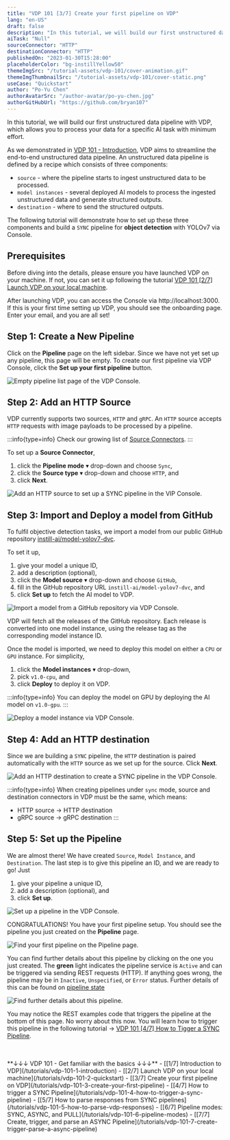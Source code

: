```yaml
---
title: "VDP 101 [3/7] Create your first pipeline on VDP"
lang: "en-US"
draft: false
description: "In this tutorial, we will build our first unstructured data pipeline with VDP, which allows you to process your data for a specific AI task with minimum effort."
aiTask: "Null"
sourceConnector: "HTTP"
destinationConnector: "HTTP"
publishedOn: "2023-01-30T15:28:00"
placeholderColor: "bg-instillYellow50"
themeImgSrc: "/tutorial-assets/vdp-101/cover-animation.gif"
themeImgThumbnailSrc: "/tutorial-assets/vdp-101/cover-static.png"
useCase: "Quickstart"
author: "Po-Yu Chen"
authorAvatarSrc: "/author-avatar/po-yu-chen.jpg"
authorGitHubUrl: "https://github.com/bryan107"
---
```


In this tutorial, we will build our first unstructured data pipeline with VDP, which allows you to process your data for a specific AI task with minimum effort.

As we demonstrated in [VDP 101 - Introduction](/tutorials/vdp-101-1-introduction), VDP aims to streamline the end-to-end unstructured data pipeline.
An unstructured data pipeline is defined by a recipe which consists of three components:

- `source` - where the pipeline starts to ingest unstructured data to be processed.
- `model instances` - several deployed AI models to process the ingested unstructured data and generate structured outputs.
- `destination` - where to send the structured outputs.

The following tutorial will demonstrate how to set up these three components and build a `SYNC` pipeline for **object detection** with YOLOv7 via Console.

## Prerequisites

Before diving into the details, please ensure you have launched VDP on your machine. If not, you can set it up following the tutorial [VDP 101 [2/7] Launch VDP on your local machine](/tutorials/vdp-101-2-quickstart).

After launching VDP, you can access the Console via http://localhost:3000. If this is your first time setting up VDP, you should see the onboarding page. Enter your email, and you are all set!

## Step 1: Create a New Pipeline

Click on the **Pipeline** page on the left sidebar. Since we have not yet set up any pipeline, this page will be empty. To create our first pipeline via VDP Console, click the **Set up your first pipeline** button.

<img
  src="/tutorial-assets/vdp-101/3-create-your-first-pipeline/pipeline-list-empty.png"
  alt="Empty pipeline list page of the VDP Console."
/>

## Step 2: Add an HTTP Source

VDP currently supports two sources, `HTTP` and `gRPC`. An `HTTP` source accepts `HTTP` requests with image payloads to be processed by a pipeline.

:::info{type=info}
Check our growing list of [Source Connectors](https://www.instill.tech/docs/source-connectors/overview).
:::

To set up a **Source Connector**,

1.  click the **Pipeline mode** ▾ drop-down and choose `Sync`,
2.  click the **Source type** ▾ drop-down and choose `HTTP`, and
3.  click **Next**.

<img
  src="/tutorial-assets/vdp-101/3-create-your-first-pipeline/add-a-sync-source-http.png"
  alt="Add an HTTP source to set up a SYNC pipeline in the VIP Console."
/>

## Step 3: Import and Deploy a model from GitHub

To fulfil objective detection tasks, we import a model from our public GitHub repository [instill-ai/model-yolov7-dvc](https://github.com/instill-ai/model-yolov7-dvc).

To set it up,

1.  give your model a unique ID,
2.  add a description (optional),
3.  click the **Model source** ▾ drop-down and choose `GitHub`,
4.  fill in the GitHub repository URL `instill-ai/model-yolov7-dvc`, and
5.  click **Set up** to fetch the AI model to VDP.

<img
  src="/tutorial-assets/vdp-101/3-create-your-first-pipeline/add-a-model.png"
  alt="Import a model from a GitHub repository via VDP Console."
/>

VDP will fetch all the releases of the GitHub repository. Each release is converted into one model instance, using the release tag as the corresponding model instance ID.

Once the model is imported, we need to deploy this model on either a `CPU` or `GPU` instance. For simplicity,

1.  click the **Model instances** ▾ drop-down,
2.  pick `v1.0-cpu`, and
3.  click **Deploy** to deploy it on VDP.

:::info{type=info}
You can deploy the model on GPU by deploying the AI model on `v1.0-gpu`.
:::

<img
  src="/tutorial-assets/vdp-101/3-create-your-first-pipeline/add-a-model-2.png"
  alt="Deploy a model instance via VDP Console."
/>

## Step 4: Add an HTTP destination

Since we are building a `SYNC` pipeline, the `HTTP` destination is paired automatically with the `HTTP` source as we set up for the source. Click **Next**.

<img
  src="/tutorial-assets/vdp-101/3-create-your-first-pipeline/add-a-sync-destination-http.png"
  alt="Add an HTTP destination to create a SYNC pipeline in the VDP Console."
/>

:::info{type=info}
When creating pipelines under `sync` mode, source and destination connectors in VDP must be the same, which means:

- HTTP source → HTTP destination
- gRPC source → gRPC destination
  :::

## Step 5: Set up the Pipeline

We are almost there! We have created `Source`, `Model Instance`, and `Destination`. The last step is to give this pipeline an ID, and we are ready to go! Just

1.  give your pipeline a unique ID,
2.  add a description (optional), and
3.  click **Set up**.

<img
  src="/tutorial-assets/vdp-101/3-create-your-first-pipeline/first-pipeline.png"
  alt="Set up a pipeline in the VDP Console."
/>

CONGRATULATIONS! You have your first pipeline setup. You should see the pipeline you just created on the **Pipeline** page.

<img
  src="/tutorial-assets/vdp-101/3-create-your-first-pipeline/first-pipeline-list.png"
  alt="Find your first pipeline on the Pipeline page."
/>

You can find further details about this pipeline by clicking on the one you just created. The **green** light indicates the pipeline service is `Active` and can be triggered via sending REST requests (HTTP). If anything goes wrong, the pipeline may be in `Inactive`, `Unspecified`, or `Error` status. Further details of this can be found on [pipeline state](/docs/core-concepts/pipeline#state)

<img
  src="/tutorial-assets/vdp-101/3-create-your-first-pipeline/first-pipeline-page.png"
  alt="Find further details about this pipeline."
/>

You may notice the REST examples code that triggers the pipeline at the bottom of this page. No worry about this now. You will learn how to trigger this pipeline in the following tutorial → [VDP 101 [4/7] How to Tigger a SYNC Pipeline](/tutorials/vdp-101-4-how-to-trigger-a-sync-pipeline).

<br />
<br />
**↓↓↓ VDP 101 - Get familiar with the basics ↓↓↓** - [[1/7] Introduction to
VDP](/tutorials/vdp-101-1-introduction) - [[2/7] Launch VDP on your local
machine](/tutorials/vdp-101-2-quickstart) - [[3/7] Create your first pipeline on
VDP](/tutorials/vdp-101-3-create-your-first-pipeline) - [[4/7] How to trigger a
SYNC Pipeline](/tutorials/vdp-101-4-how-to-trigger-a-sync-pipeline) - [[5/7] How
to parse responses from SYNC
pipelines](/tutorials/vdp-101-5-how-to-parse-vdp-responses) - [[6/7] Pipeline
modes: SYNC, ASYNC, and PULL](/tutorials/vdp-101-6-pipeline-modes) - [[7/7]
Create, trigger, and parse an ASYNC
Pipeline](/tutorials/vdp-101-7-create-trigger-parse-a-async-pipeline)
